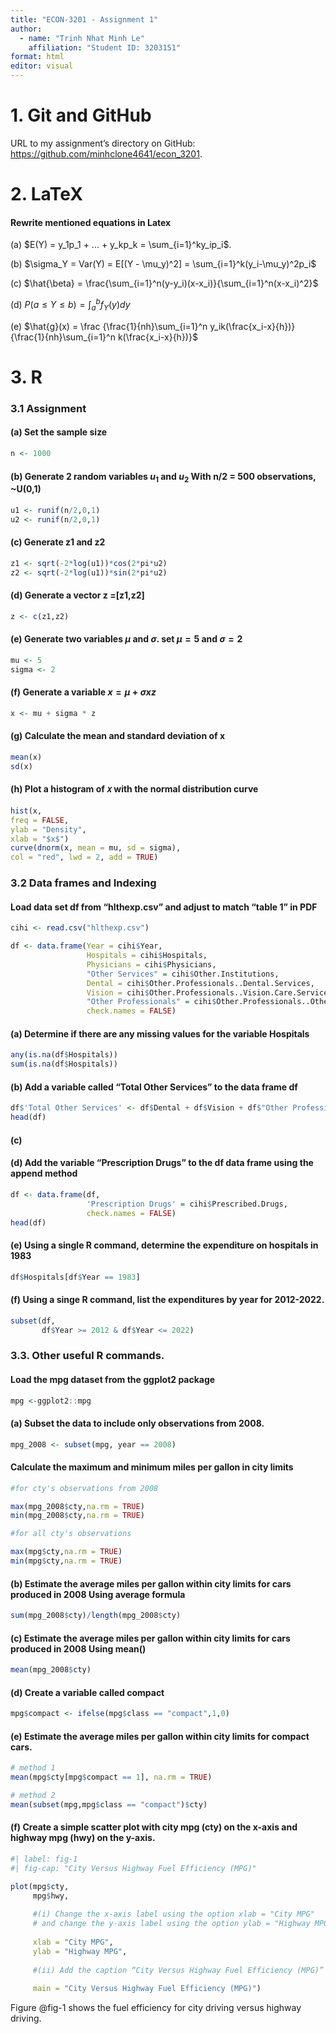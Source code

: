 ```yaml
---
title: "ECON-3201 - Assignment 1"
author:
  - name: "Trinh Nhat Minh Le"
    affiliation: "Student ID: 3203151"
format: html
editor: visual
---
```


# 1. Git and GitHub

URL to my assignment's directory on GitHub: <https://github.com/minhclone4641/econ_3201>.

# 2. LaTeX

#### Rewrite mentioned equations in Latex

(a) $E(Y) = y_1p_1 + ... + y_kp_k = \sum_{i=1}^ky_ip_i$.

(b) $\sigma_Y = Var(Y) = E[(Y - \mu_y)^2] = \sum_{i=1}^k(y_i-\mu_y)^2p_i$

(c) $\hat{\beta} = \frac{\sum_{i=1}^n(y-y_i)(x-x_i)}{\sum_{i=1}^n(x-x_i)^2}$

(d) $P(a \leq Y \leq b) = \int_{a}^{b}f_Y(y)dy$

(e) $\hat{g}(x) = \frac
{\frac{1}{nh}\sum_{i=1}^n y_ik(\frac{x_i-x}{h})}
{\frac{1}{nh}\sum_{i=1}^n k(\frac{x_i-x}{h})}$

# 3. R

### 3.1 Assignment

#### (a) Set the sample size

```r
n <- 1000
```

#### (b) Generate 2 random variables $u_1$ and $u_2$ With n/2 = 500 observations, \~U(0,1)

```r
u1 <- runif(n/2,0,1) 
u2 <- runif(n/2,0,1)

```

#### (c) Generate z1 and z2

```r
z1 <- sqrt(-2*log(u1))*cos(2*pi*u2)
z2 <- sqrt(-2*log(u1))*sin(2*pi*u2)
```

#### (d) Generate a vector z =\[z1,z2\]

```r
z <- c(z1,z2)
```

#### (e) Generate two variables $\mu$ and $\sigma$. set $\mu = 5$ and $\sigma =2$

```r
mu <- 5
sigma <- 2
```

#### (f) Generate a variable $x = \mu + \sigma x z$

```r
x <- mu + sigma * z
```

#### (g) Calculate the mean and standard deviation of x

```r
mean(x)
sd(x)
```

#### (h) Plot a histogram of 𝑥 with the normal distribution curve

```r
hist(x,
freq = FALSE,
ylab = "Density",
xlab = "$x$")
curve(dnorm(x, mean = mu, sd = sigma),
col = "red", lwd = 2, add = TRUE)
```

### 3.2 Data frames and Indexing

#### Load data set df from "hlthexp.csv" and adjust to match "table 1" in PDF

```r
cihi <- read.csv("hlthexp.csv")

df <- data.frame(Year = cihi$Year,
                 Hospitals = cihi$Hospitals,
                 Physicians = cihi$Physicians,
                 "Other Services" = cihi$Other.Institutions,
                 Dental = cihi$Other.Professionals..Dental.Services,
                 Vision = cihi$Other.Professionals..Vision.Care.Services,
                 "Other Professionals" = cihi$Other.Professionals..Other.Services,
                 check.names = FALSE)
```

#### (a) Determine if there are any missing values for the variable Hospitals

```r
any(is.na(df$Hospitals))
sum(is.na(df$Hospitals))
```

#### (b) Add a variable called “Total Other Services” to the data frame df

```r
df$'Total Other Services' <- df$Dental + df$Vision + df$"Other Professionals"
head(df)
```

#### (c)

#### (d) Add the variable “Prescription Drugs” to the df data frame using the append method

```r
df <- data.frame(df,
                 'Prescription Drugs' = cihi$Prescribed.Drugs,
                 check.names = FALSE)
head(df)
```

#### (e) Using a single R command, determine the expenditure on hospitals in 1983

```r
df$Hospitals[df$Year == 1983]
```

#### (f) Using a singe R command, list the expenditures by year for 2012-2022.

```r
subset(df,
       df$Year >= 2012 & df$Year <= 2022)
```

### 3.3. Other useful R commands.

#### Load the mpg dataset from the ggplot2 package

```r
mpg <-ggplot2::mpg
```

#### (a) Subset the data to include only observations from 2008.

```r
mpg_2008 <- subset(mpg, year == 2008)
```

#### Calculate the maximum and minimum miles per gallon in city limits

```r
#for cty's observations from 2008

max(mpg_2008$cty,na.rm = TRUE)
min(mpg_2008$cty,na.rm = TRUE)

#for all cty's observations

max(mpg$cty,na.rm = TRUE)
min(mpg$cty,na.rm = TRUE)
```

#### (b) Estimate the average miles per gallon within city limits for cars produced in 2008 Using average formula

```r
sum(mpg_2008$cty)/length(mpg_2008$cty)
```

#### (c) Estimate the average miles per gallon within city limits for cars produced in 2008 Using mean()

```r
mean(mpg_2008$cty)
```

#### (d) Create a variable called compact

```r
mpg$compact <- ifelse(mpg$class == "compact",1,0)
```

#### (e) Estimate the average miles per gallon within city limits for compact cars.

```r
# method 1
mean(mpg$cty[mpg$compact == 1], na.rm = TRUE)
```

```r
# method 2
mean(subset(mpg,mpg$class == "compact")$cty)
```

#### (f) Create a simple scatter plot with city mpg (cty) on the x-axis and highway mpg (hwy) on the y-axis.

```r
#| label: fig-1
#| fig-cap: "City Versus Highway Fuel Efficiency (MPG)"

plot(mpg$cty,
     mpg$hwy,
     
     #(i) Change the x-axis label using the option xlab = "City MPG"
     # and change the y-axis label using the option ylab = "Highway MPG"
     
     xlab = "City MPG",
     ylab = "Highway MPG",
     
     #(ii) Add the caption “City Versus Highway Fuel Efficiency (MPG)”
     
     main = "City Versus Highway Fuel Efficiency (MPG)")
```

Figure @fig-1 shows the fuel efficiency for city driving versus highway driving.
